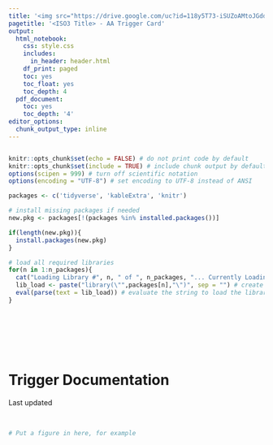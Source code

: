 ```yaml
---
title: '<img src="https://drive.google.com/uc?id=118y5T73-iSUZoAMtoJGddxq9QzD_GDKX" style="height:40px;float:left; margin:10px" /><img src="https://drive.google.com/uc?id=1fHQUzF3ZjaoHj9KQ33-94dK_X1hcmjzW" style="height:50px;float:left; margin:10px" />'
pagetitle: '<ISO3 Title> - AA Trigger Card' 
output:
  html_notebook:
    css: style.css
    includes:
      in_header: header.html 
    df_print: paged
    toc: yes
    toc_float: yes
    toc_depth: 4
  pdf_document:
    toc: yes
    toc_depth: '4'
editor_options:
  chunk_output_type: inline
---
```

```r

```

```r
knitr::opts_chunk$set(echo = FALSE) # do not print code by default
knitr::opts_chunk$set(include = TRUE) # include chunk output by default
options(scipen = 999) # turn off scientific notation
options(encoding = "UTF-8") # set encoding to UTF-8 instead of ANSI
```

```r
packages <- c('tidyverse', 'kableExtra', 'knitr')

# install missing packages if needed
new.pkg <- packages[!(packages %in% installed.packages())] 

if(length(new.pkg)){
  install.packages(new.pkg)
}

# load all required libraries
for(n in 1:n_packages){
  cat("Loading Library #", n, " of ", n_packages, "... Currently Loading: ", packages[n], "\n", sep = "")
  lib_load <- paste("library(\"",packages[n],"\")", sep = "") # create string of text for loading each library
  eval(parse(text = lib_load)) # evaluate the string to load the library
}


```

```r

```

```r

```

<br> 
<br>
<br>

# Trigger Documentation
Last updated <SET DATE>

<br>




```r
# Put a figure in here, for example 
```
